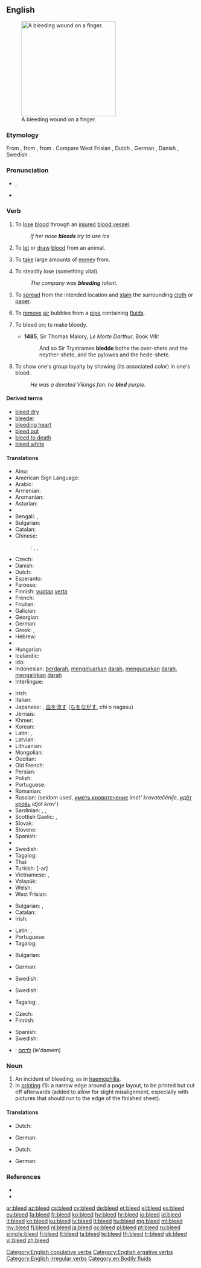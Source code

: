 ==English==
[[File:Bleeding finger.jpg|thumb|250px|upright|A bleeding wound on a finger.]]

===Etymology===
From {{etyl|ang|en}} {{term|bledan|blēdan|lang=ang}}, from {{etyl|gem-pro|en}} {{recons|blōþijaną||to bleed|lang=gem-pro}}, from {{etyl|gem-pro|en}} {{recons|blōþą||blood|lang=gem-pro}}. Compare West Frisian {{term|bliede|lang=fy}}, Dutch {{term|bloeden|lang=nl}}, German {{term|bluten|lang=de}}, Danish {{term|bløde|lang=da}}, Swedish {{term|blöda|lang=sv}}.

===Pronunciation===
* {{IPA|/ˈbliːd/}}, {{X-SAMPA|/"bli:d/}}
* {{rhymes|iːd}}

===Verb===
{{en-verb|bleeds|bleeding|bled}}

# {{intransitive|of an animal}} To [[lose]] [[blood]] through an [[injured]] [[blood vessel]].
#: ''If her nose '''bleeds''' try to use ice.''
# {{transitive}} To [[let]] or [[draw]] [[blood]] from an animal.
# {{transitive}} To [[take]] large amounts of [[money]] from.
# {{transitive}} To steadily lose (something vital).
#: ''The company was '''bleeding''' talent.''
# {{intransitive|of an ink or dye}} To [[spread]] from the intended location and [[stain]] the surrounding [[cloth]] or [[paper]].
# {{transitive}} To [[remove]] [[air]] bubbles from a [[pipe]] containing [[fluid]]s.
# {{obsolete|transitive}} To bleed on; to make bloody.
#* '''1485''', Sir Thomas Malory, ''Le Morte Darthur'', Book VIII:
#*: And so Sir Trystrames '''bledde''' bothe the over-shete and the neyther-shete, and the pylowes and the hede-shete.
# {{intransitive|copulative}} To show one's group loyalty by showing (its associated color) in one's blood.
#: ''He was a devoted Vikings fan: he '''bled''' purple.''

====Derived terms====
* [[bleed dry]]
* [[bleeder]]
* [[bleeding heart]]
* [[bleed out]]
* [[bleed to death]]
* [[bleed white]]

====Translations====
{{trans-top|lose blood}}
* Ainu: {{tø|ain|ケㇺヌ|tr=kemnu}}
* American Sign Language: {{tø|ase|4@Nose-PalmBackFingerAcross Wiggle 4@NearNeck-PalmBackFingerAcross}}
* Arabic: {{t-|ar|نزف|tr=nazafa}}
* Armenian: {{t-|hy|արյունահոսել|tr=aryunahosel}}
* Aromanian: {{t-|rup|sãndzinedzu}}
* Asturian: {{t-|ast|sangrar}}
* {{trreq|eu}}
* Bengali: {{t-|bn|রক্ত ঝরা|sc=Beng}}, {{t-|bn|রক্ত পড়া|sc=Beng}}
* Bulgarian: {{t-|bg|тече кръв}}
* Catalan: {{t+|ca|sagnar}}
* Chinese:
*: {{ttbc|cmn}}: {{t|cmn|出血}}, {{t-|cmn|流血|tr=liúxuè|sc=Hani}}, {{t|cmn|放血|tr=fàngxuè|sc=Hani}}
* Czech: {{t-|cs|krvácet}}
* Danish: {{t-|da|bløde}}
* Dutch: {{t+|nl|bloeden}}
* Esperanto: {{t-|eo|sangi}}
* Faroese: {{t-|fo|bløða}}
* Finnish: [[vuotaa]] [[veri|verta]]
* French: {{t+|fr|saigner}}
* Friulian: {{tø|fur|sanganâ}}
* Galician: {{t+|gl|sangrar}}
* Georgian: {{t-|ka|სისხლის დენა|tr=sisxlis dena|sc=Geor}}
* German: {{t+|de|bluten}}
* Greek: {{t+|el|αιμορραγώ||tr=aimorragó}}, {{t+|el|ματώνω||tr=matóno}}
* Hebrew: {{t-|he|דימם|alt=דִּימֵּם|tr=dimem}}
* {{trreq|hi}}
* Hungarian: {{t+|hu|vérzik}}
* Icelandic: {{qualifier|impersonal}} {{t-|is|blæða}}
* Ido: {{t+|io|sangifar}}
* Indonesian: [[darah|berdarah]], [[keluar|mengeluarkan]] [[darah]], [[kucur|mengucurkan]] [[darah]], [[alir|mengalirkan]] [[darah]]
* Interlingue: {{t-|ie|sanguar}}
{{trans-mid}}
* Irish: {{t-|ga|cuir fuil}}
* Italian: {{t+|it|sanguinare}}
* Japanese: {{t-|ja|出血|alt=出血する|tr=しゅっけつする, shukketsu suru}}, [[血]]を[[流す]] ([[ち]]を[[ながす]], chi o nagasu)
* Jèrriais: {{tø|roa-jer|sangni}}
* Khmer: {{t-|km|ចេញឈាម|tr=jeuñ chīəum}}
* Korean: {{t-|ko|피를 흘리다|sc=Hang}}
* Latin: {{t-|la|sanguinem mitto|alt=sanguinem mittō}}, {{t-|la|sanguino|alt=sanguinō}}
* Latvian: {{t+|lv|asiņot}}
* Lithuanian: {{t+|lt|kraujuoti}}
* Mongolian: {{t-|mn|хуудас дүүрэн зураг|tr=huudas düüren zurag|sc=Cyrl}}
* Occitan: {{t+|oc|sagnar}}
* Old French: {{tø|fro|saingnier}}
* Persian: {{t-|fa|حجامت کردن}}
* Polish: {{t+|pl|krwawić}}
* Portuguese: {{t+|pt|sangrar}}
* Romanian: {{t+|ro|sângera}}
* Russian: {{t+|ru|кровоточить|tr=krovotočít’}} (seldom used, [[иметь кровотечение]] ''imét' krovotečénije'', [[идёт кровь]] ''idjót krov''')
* Sardinian: {{t-|sc|sambenàre}}, {{t-|sc|sambenàri}}, {{t-|sc|sanguinai}}
* Scottish Gaelic: {{t-|gd|leig fuil}}, {{qualifier|nose}} {{t-|gd|leum}}
* Slovak: {{t-|sk|krvácať}}
* Slovene: {{t+|sl|krvaveti}}
* Spanish: {{t-|es|sangrar}}
* {{trreq|sw}}
* Swedish: {{t+|sv|blöda}}
* Tagalog: {{t-|tl|pagdugo}}
* Thai: {{t-|th|ตกเลือด|tr=dtòk lêuat}}
* Turkish: {{t+|tr|kanamak}} [-ar]
* Vietnamese: {{t-|vi|chảy máu}}, {{t-|vi|xuất huyết}}
* Volapük: {{t+|vo|bludön}}
* Welsh: {{t+|cy|gwaedu}}
* West Frisian: {{t-|fy|bliede}}
{{trans-bottom}}

{{trans-top|draw blood}}
* Bulgarian: {{t-|bg|проливам кръв}}, {{t-|bg|пускам кръв}}
* Catalan: {{t+|ca|sagnar}}
* Irish: {{t-|ga|fuiligh}}
{{trans-mid}}
* Latin: {{t-|la|depleo|alt=dēpleō}}, {{t-|la|phlebotomo|alt=phlebotomō}}
* Portuguese: {{t+|pt|sangrar}}
* Tagalog: {{t-|tl|duguan}}
{{trans-bottom}}

{{trans-top|take money from}}
* Bulgarian: {{t+|bg|обирам}}
{{trans-mid}}
* German: {{t+|de|ausbluten}}
{{trans-bottom}}

{{trans-top|steadily lose}}
* Swedish: {{t+|sv|blöda}}
{{trans-mid}}
{{trans-bottom}}

{{trans-top|spread and stain}}
* Swedish: {{t+|sv|blöda}}
{{trans-mid}}
* Tagalog: {{t-|tl|pagkalat}}, {{t-|tl|pagtae}}
{{trans-bottom}}

{{trans-top|remove air bubbles}}
* Czech: {{t-|cs|odvzdušnit}}
* Finnish: {{t+|fi|ilmata}}
{{trans-mid}}
* Spanish: {{t+|es|purgar}}
* Swedish: {{t+|sv|lufta}}
{{trans-bottom}}

{{checktrans-top}}
* {{ttbc|he}}: [[לדמם]] (le'damem)
{{trans-bottom}}

===Noun===
{{en-noun}}

# An incident of bleeding, as in [[haemophilia]].
# In [[printing]] (1): a narrow edge around a page layout, to be printed but cut off afterwards (added to allow for slight misalignment, especially with pictures that should run to the edge of the finished sheet).

====Translations====
{{trans-top|incident of bleeding}}
* Dutch: {{t+|nl|bloeding}}
{{trans-mid}}
* German: {{t+|de|Blutung}}
{{trans-bottom}}

{{trans-top|edge around layout}}
* Dutch: {{t+|nl|afloop}}
{{trans-mid}}
* German: {{t-|de|Beschnitt}}
{{trans-bottom}}

===References===
* {{R:Century 1911}}
* {{R:Webster 1913}}

[[Category:English copulative verbs]]
[[Category:English ergative verbs]]
[[Category:English irregular verbs]]
[[Category:en:Bodily fluids]]

[[ar:bleed]]
[[az:bleed]]
[[cs:bleed]]
[[cy:bleed]]
[[de:bleed]]
[[et:bleed]]
[[el:bleed]]
[[es:bleed]]
[[eu:bleed]]
[[fa:bleed]]
[[fr:bleed]]
[[ko:bleed]]
[[hy:bleed]]
[[hr:bleed]]
[[io:bleed]]
[[id:bleed]]
[[it:bleed]]
[[kn:bleed]]
[[ku:bleed]]
[[lv:bleed]]
[[lt:bleed]]
[[hu:bleed]]
[[mg:bleed]]
[[ml:bleed]]
[[my:bleed]]
[[fj:bleed]]
[[nl:bleed]]
[[ja:bleed]]
[[oc:bleed]]
[[pl:bleed]]
[[pt:bleed]]
[[ru:bleed]]
[[simple:bleed]]
[[fi:bleed]]
[[tl:bleed]]
[[ta:bleed]]
[[te:bleed]]
[[th:bleed]]
[[tr:bleed]]
[[uk:bleed]]
[[vi:bleed]]
[[zh:bleed]]
